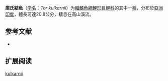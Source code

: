 {{Speciesbox
| name = 庫氏結魚
| status = NE
| status_system = IUCN3.1
| image = 
| genus = Tor
| species = kulkarnii
| authority = [[Menon|Menon]], 1992
| synonyms = *''Tor kulkarni''<br /><small>Menon, 1992</small>
}}

'''庫氏結魚'''（[[学名|学名]]：''Tor kulkarnii''）为[[輻鰭魚綱|輻鰭魚綱]][[鯉形目|鯉形目]][[鲤科|鲤科]]的其中一[[種|種]]，分布於[[亞洲|亞洲]][[印度|印度]]，體長可達20.8公分，棲息在高山溪流。

== 参考文献 ==
*{{FishBase_species|genus=Tor|species=kulkarnii|year=2011|month=12}}

== 扩展阅读 ==
{{refbegin}}
{{wikispecies-inline|Tor kulkarnii |庫氏結魚}}
{{refend}}
{{Taxonbar|from=Q5715288}}

[[Category:結魚属|kulkarnii]]


{{鯉形目小作品}}